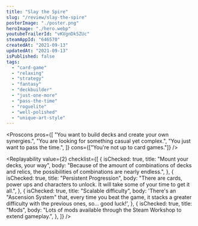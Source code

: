 ```yaml
---
title: "Slay the Spire"
slug: "/review/slay-the-spire"
posterImage: "./poster.png"
heroImage: "./hero.webp"
youtubeTrailerId: "vKVgnDk5ZUc"
steamAppId: "646570"
createdAt: "2021-09-13"
updatedAt: "2021-09-13"
isPublished: false
tags:
  - "card-game"
  - "relaxing"
  - "strategy"
  - "fantasy"
  - "deckbuilder"
  - "just-one-more"
  - "pass-the-time"
  - "roguelite"
  - "well-polished"
  - "unique-art-style"
---
```


<Proscons
  pros={[
    "You want to build decks and create your own synergies.",
    "You are looking for something casual yet complex.",
    "You just want to pass the time.",
  ]}
  cons={["You're not up to card games."]}
/>

<Section className="mt-10" title="Worth mentioning...">
  <List
    className="mt-5"
    items={[
      {
        mood: "kudos",
        content:
          'Slay The Spire is the "father" of an entire genre: deckbuilding, roguelite card games.',
      },
    ]}
  />
</Section>

<Replayability
  value={2}
  checklist={[
    {
      isChecked: true,
      title: "Mount your decks, your way",
      body: "Because of the amount of combinations of decks and relics, the possibilities of combinations are nearly endless.",
    },
    {
      isChecked: true,
      title: "Persistent Progression",
      body: "There are cards, power ups and characters to unlock. It will take some of your time to get it all.",
    },
    {
      isChecked: true,
      title: "Scalable difficulty",
      body: 'There\'s an "Ascension System" that, every time you beat the game, it stacks a greater difficulty with the previous ones, so... good luck!',
    },
    {
      isChecked: true,
      title: "Mods",
      body: "Lots of mods available through the Steam Workshop to extend gameplay.",
    },
  ]}
/>
